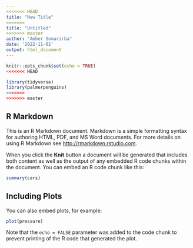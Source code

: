 ```yaml
---
<<<<<<< HEAD
title: "New Title"
=======
title: "Untitled"
>>>>>>> master
author: "Amber Somarirba"
date: '2022-11-02'
output: html_document
---
```


```r
knitr::opts_chunk$set(echo = TRUE)
<<<<<<< HEAD

library(tidyverse)
library(palmerpenguins)
=======
>>>>>>> master
```

## R Markdown

This is an R Markdown document. Markdown is a simple formatting syntax for authoring HTML, PDF, and MS Word documents. For more details on using R Markdown see <http://rmarkdown.rstudio.com>.

When you click the **Knit** button a document will be generated that includes both content as well as the output of any embedded R code chunks within the document. You can embed an R code chunk like this:

```r
summary(cars)
```

## Including Plots

You can also embed plots, for example:

```r
plot(pressure)
```

Note that the `echo = FALSE` parameter was added to the code chunk to prevent printing of the R code that generated the plot.
